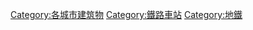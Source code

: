 {{Commonscat|Rapid transit stations}}

[[Category:各城市建筑物|Category:各城市建筑物]]
[[Category:鐵路車站|Category:鐵路車站]]
[[Category:地鐵|Category:地鐵]]